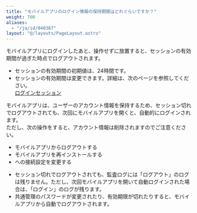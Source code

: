 ```yaml
---
title: "モバイルアプリのログイン情報の保持期間はどれぐらいですか？"
weight: 700
aliases:
  - "/ja/id/040367"
layout: "@/layouts/PageLayout.astro"
---
```




モバイルアプリにログインしたあと、操作せずに放置すると、セッションの有効期間が過ぎた時点でログアウトされます。

* セッションの有効期間の初期値は、24時間です。
* セッションの有効期間は変更できます。詳細は、次のページを参照してください。  
[ログインセッション](https://jp.cybozu.help/general/ja/id/02052.html#list_login_overview_60)

モバイルアプリは、ユーザーのアカウント情報を保持するため、セッション切れでログアウトされても、次回にモバイルアプリを開くと、自動的にログインされます。  
ただし、次の操作をすると、アカウント情報は削除されますのでご注意ください。

* モバイルアプリからログアウトする
* モバイルアプリを再インストールする
* <Kintone />への接続設定を変更する

<Note>

* セッション切れでログアウトされても、監査ログには「ログアウト」のログは残りません。ただし、次回モバイルアプリを開いて自動ログインされた場合は、「ログイン」のログが残ります。
* <Slash />共通管理のパスワードが変更されたり、有効期限が切れたりすると、モバイルアプリから自動でログアウトされます。

</Note>
